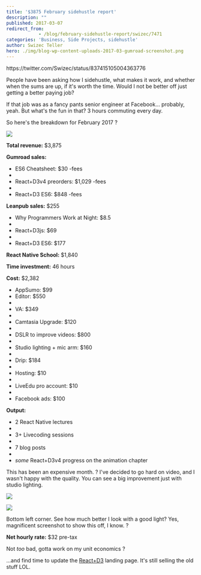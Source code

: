```yaml
---
title: '$3875 February sidehustle report'
description: ""
published: 2017-03-07
redirect_from: 
            - /blog/february-sidehustle-report/swizec/7471
categories: 'Business, Side Projects, sidehustle'
author: Swizec Teller
hero: ./img/blog-wp-content-uploads-2017-03-gumroad-screenshot.png
---
```

https&#x3A;//twitter.com/Swizec/status/837415105004363776



People have been asking how I sidehustle, what makes it work, and whether when the sums are up, if it's worth the time. Would I not be better off just getting a better paying job?



If that job was as a fancy pants senior engineer at Facebook… probably, yeah. But what's the fun in that? 3 hours commuting every day.



So here's the breakdown for February 2017 ?



![](./img/blog-wp-content-uploads-2017-03-gumroad-screenshot.png)



**Total revenue:** $3,875



**Gumroad sales:**



- ES6 Cheatsheet: $30 -fees
-
- React+D3v4 preorders: $1,029 -fees
-
- React+D3 ES6: $848 -fees





**Leanpub sales:** $255



- Why Programmers Work at Night: $8.5
-
- React+D3js: $69
-
- React+D3 ES6: $177



**React Native School:** $1,840



**Time investment:** 46 hours



**Cost:** $2,382



- AppSumo: $99
- Editor: $550
-
- VA: $349
-
- Camtasia Upgrade: $120
-
- DSLR to improve videos: $800
-
- Studio lighting + mic arm: $160
-
- Drip: $184
-
- Hosting: $10
-
- LiveEdu pro account: $10
-
- Facebook ads: $100



**Output:**



- 2 React Native lectures
-
- 3+ Livecoding sessions
-
- 7 blog posts
-
- _some_ React+D3v4 progress on the animation chapter



This has been an expensive month. ? I've decided to go hard on video, and I wasn't happy with the quality. You can see a big improvement just with studio lighting.



![](./img/blog-wp-content-uploads-2017-03-swizec-without-lighting.png)



![](./img/blog-wp-content-uploads-2017-03-swizec-with-lighting.png)



Bottom left corner. See how much better I look with a good light? Yes, magnificent screenshot to show this off, I know. ?



**Net hourly rate:** $32 pre-tax



Not _too_ bad, gotta work on my unit economics ?



…and find time to update the [React+D3](https://swizec.com/reactd3js) landing page. It's still selling the old stuff LOL.